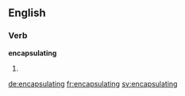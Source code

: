 ==English==

===Verb===
'''encapsulating'''

# {{present participle of|encapsulate}}

[[de:encapsulating]]
[[fr:encapsulating]]
[[sv:encapsulating]]